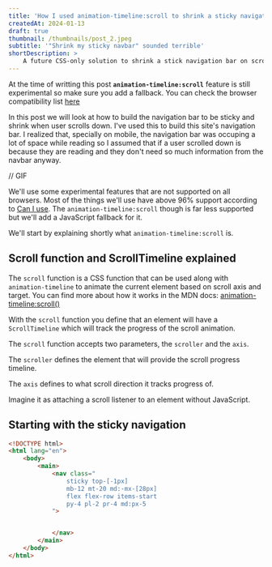 ```yaml
---
title: 'How I used animation-timeline:scroll to shrink a sticky navigation bar'
createdAt: 2024-01-13
draft: true
thumbnail: /thumbnails/post_2.jpeg
subtitle: '"Shrink my sticky navbar" sounded terrible'
shortDescription: >
    A future CSS-only solution to shrink a stick navigation bar on scroll. JavaScript polyfill at the end of the post.
---
```


<Callout
title="Warning! Experimental feature" type="warning">At the time of writting this post **`animation-timeline:scroll`** feature is still experimental so make sure you add a fallback. You can check the browser compatibility list [here](https://caniuse.com/mdn-css_properties_animation-timeline_scroll)</Callout>


In this post we will look at how to build the navigation bar to be sticky and shrink when user scrolls down. I've used this to build this site's navigation bar. I realized that, specially  on mobile, the navigation bar was occuping a lot of space while reading so I assumed that if a user scrolled down is because they are reading and they don't need so much information from the navbar anyway.

// GIF

We'll use some experimental features that are not supported on all browsers. Most of the things we'll use have above 96% support according to [Can I use](https://caniuse.com/). The `animation-timeline:scroll` though is far less supported but we'll add a JavaScript fallback for it.

We'll start by explaining shortly what `animation-timeline:scroll` is.

## Scroll function and ScrollTimeline explained

The `scroll` function is a CSS function that can be used along with `animation-timeline` to animate the current element based on scroll axis and target. You can find more about how it works in the MDN docs: [animation-timeline:scroll()](https://developer.mozilla.org/en-US/docs/Web/CSS/animation-timeline/scroll#browser_compatibility)

With the `scroll` function you define that an element will have a `ScrollTimeline` which will track the progress of the scroll animation.

The `scroll` function accepts two parameters, the `scroller` and the `axis`.

The `scroller` defines the element that will provide the scroll progress timeline.

The `axis` defines to what scroll direction it tracks progress of.

Imagine it as attaching a scroll listener to an element without JavaScript.

## Starting with the sticky navigation

```html
<!DOCTYPE html>
<html lang="en">
    <body>
        <main>
            <nav class="
                sticky top-[-1px]
                mb-12 mt-20 md:-mx-[28px]
                flex flex-row items-start
                py-4 pl-2 pr-4 md:px-5
            ">


            </nav>
        </main>
    </body>
</html>
```

<CodeSandbox files={files} />